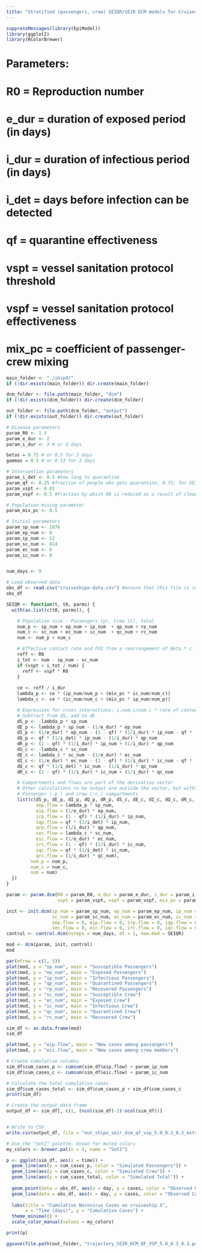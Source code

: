 ---
title: "Stratified (passengers, crew) SEIQR/SEIR DCM models for Cruiseship X (Norovirus)"
---

```{r}
suppressMessages(library(EpiModel))
library(ggplot2)
library(RColorBrewer)
```

# Parameters:
# R0 = Reproduction number
# e_dur = duration of exposed period (in days)
# i_dur = duration of infectious period (in days)
# i_det = days before infection can be detected
# qf = quarantine effectiveness
# vspt = vessel sanitation protocol threshold
# vspf = vessel sanitation protocol effectiveness
# mix_pc = coefficient of passenger-crew mixing


```{r}
main_folder <- "./shipX/"
if (!dir.exists(main_folder)) dir.create(main_folder)

dcm_folder <- file.path(main_folder, "dcm")
if (!dir.exists(dcm_folder)) dir.create(dcm_folder)

out_folder <- file.path(dcm_folder, "output")
if (!dir.exists(out_folder)) dir.create(out_folder)
```

```{r}

# Disease parameters
param_R0 <- 1.5
param_e_dur <- 2
param_i_dur <- 2 # or 3 days

betas = 0.75 # or 0.5 for 3 days
gammas = 0.5 # or 0.33 for 3 days

# Intervention parameters
param_i_det <- 0.5 #how long to quarantine
param_qf <- 0.25 #fraction of people who gets quarantine, 0.75; for SEIR_DCM  = 0.0, that is, no people will quarantine
param_vspt <- 0.03
param_vspf <- 0.5 #fraction by which R0 is reduced as a result of cleaning, etc. 0.5; for SEIR_DCM  = 1.0, that is no VSP is carried out

# Population mixing parameter
param_mix_pc <- 0.5

# Initial parameters
param_sp_num <- 1876
param_ep_num <- 0
param_ip_num <- 12
param_sc_num <- 814
param_ec_num <- 0
param_ic_num <- 0


num_days <- 9

```

```{r}
# Load observed data
obs_df <- read.csv("cruiseshipx-data.csv") #ensure that this file is in the same directory as R script
obs_df
```

```{r}
SEIQR <- function(t, t0, parms) {
  with(as.list(c(t0, parms)), {

    # Population size - Passengers (p), Crew (c), total
    num_p <- sp_num + ep_num + ip_num  + qp_num + rp_num
    num_c <- sc_num + ec_num + ic_num  + qc_num + rc_num
    num <- num_p + num_c

    # Effective contact rate and FOI from a rearrangement of Beta * c * D
    reff <- R0
    i_tot <- num - sp_num - sc_num
    if (vspt < i_tot / num) {
      reff <- vspf * R0
    }
    
    ce <- reff / i_dur 
    lambda_p <- ce * (ip_num/num_p + (mix_pc * ic_num/num_c))
    lambda_c <- ce * (ic_num/num_c + (mix_pc * ip_num/num_p))

    # Expression for cross interactions: i.num.c/num.c * rate of contact
    # Subtract from dS, add to dE
    dS_p <- -lambda_p * sp_num
    dE_p <- lambda_p * sp_num - (1/e_dur) * ep_num
    dI_p <- (1/e_dur) * ep_num - (1 - qf) * (1/i_dur) * ip_num - qf * (1/i_det) * ip_num
    dQ_p <- qf * (1/i_det) * ip_num - (1/i_dur) * qp_num
    dR_p <- (1 - qf) * (1/i_dur) * ip_num + (1/i_dur) * qp_num
    dS_c <- -lambda_c * sc_num
    dE_c <- lambda_c * sc_num - (1/e_dur) * ec_num
    dI_c <- (1/e_dur) * ec_num - (1 - qf) * (1/i_dur) * ic_num - qf * (1/i_det) * ic_num
    dQ_c <- qf * (1/i_det) * ic_num - (1/i_dur) * qc_num
    dR_c <- (1 - qf) * (1/i_dur) * ic_num + (1/i_dur) * qc_num

    # Compartments and flows are part of the derivative vector
    # Other calculations to be output are outside the vector, but within the containing list
    # Passenger (-p_) and crew (-c_) compartments
    list(c(dS_p, dE_p, dI_p, dQ_p, dR_p, dS_c, dE_c, dI_c, dQ_c, dR_c,
           sep.flow = lambda_p * sp_num,
           eip.flow = (1/e_dur) * ep_num,
           irp.flow = (1 - qf) * (1/i_dur) * ip_num,
           iqp.flow = qf * (1/i_det) * ip_num,
           qrp.flow = (1/i_dur) * qp_num,
           sec.flow = lambda_c * sc_num,
           eic.flow = (1/e_dur) * ec_num,
           irc.flow = (1 - qf) * (1/i_dur) * ic_num,
           iqc.flow = qf * (1/i_det) * ic_num,
           qrc.flow = (1/i_dur) * qc_num),
         num_p = num_p,
         num_c = num_c,
         num = num)
  })
}
```

```{r}
param <- param.dcm(R0 = param_R0, e_dur = param_e_dur, i_dur = param_i_dur, i_det = param_i_det, qf = param_qf, 
                   vspt = param_vspt, vspf = param_vspf, mix_pc = param_mix_pc)

init <- init.dcm(sp_num = param_sp_num, ep_num = param_ep_num, ip_num = param_ip_num, qp_num = 0, rp_num = 0,
                 sc_num = param_sc_num, ec_num = param_ec_num, ic_num = param_ic_num, qc_num = 0, rc_num = 0,
                 sep.flow = 0, eip.flow = 0, irp.flow = 0, iqp.flow = 0, qrp.flow = 0,
                 sec.flow = 0, eic.flow = 0, irc.flow = 0, iqc.flow = 0, qrc.flow = 0)
control <- control.dcm(nsteps = num_days, dt = 1, new.mod = SEIQR)
```

```{r}
mod <- dcm(param, init, control)
mod
```

```{r}
par(mfrow = c(2, 5))
plot(mod, y = "sp_num", main = "Susceptible Passengers")
plot(mod, y = "ep_num", main = "Exposed Passengers")
plot(mod, y = "ip_num", main = "Infectious Passengers")
plot(mod, y = "qp_num", main = "Quarantined Passengers")
plot(mod, y = "rp_num", main = "Recovered Passengers")
plot(mod, y = "sc_num", main = "Susceptible Crew")
plot(mod, y = "ec_num", main = "Exposed Crew")
plot(mod, y = "ic_num", main = "Infectious Crew")
plot(mod, y = "qc_num", main = "Quarantined Crew")
plot(mod, y = "rc_num", main = "Recovered Crew")
```

```{r}
sim_df <- as.data.frame(mod)
sim_df
```

```{r}
plot(mod, y = "eip.flow", main = "New cases among passangers")
plot(mod, y = "eic.flow", main = "New cases among crew members")
```

```{r}
# Create cumulative columns
sim_df$cum_cases_p <- cumsum(sim_df$eip.flow) + param_ip_num
sim_df$cum_cases_c <- cumsum(sim_df$eic.flow) + param_ic_num

# Calculate the total cumulative cases
sim_df$cum_cases_total <- sim_df$cum_cases_p + sim_df$cum_cases_c
print(sim_df)

# Create the output data frame
output_df <- sim_df[, c(1, (ncol(sim_df)-2):ncol(sim_df))]


# Write to CSV
write.csv(output_df, file = "out_shipx_seir_dcm_qf_vsp_5.0_0.3_0.3_extreme1.csv", row.names = FALSE)

```

```{r}

# Use the "Set2" palette, known for muted colors
my_colors <- brewer.pal(n = 4, name = "Set2")

p <- ggplot(sim_df, aes(x = time)) +
  geom_line(aes(y = cum_cases_p, color = "Simulated Passengers")) +
  geom_line(aes(y = cum_cases_c, color = "Simulated Crew")) +
  geom_line(aes(y = cum_cases_total, color = "Simulated Total")) +
  
  geom_point(data = obs_df, aes(x = day, y = cases, color = "Observed Cases"), size = 2) +
  geom_line(data = obs_df, aes(x = day, y = cases, color = "Observed Cases"), linetype = "dashed") +
  
  labs(title = "Cumulative Norovirus Cases on cruiseship X",
       x = "Time (days)", y = "Cumulative Cases") +
  theme_minimal() +
  scale_color_manual(values = my_colors)

print(p)

ggsave(file.path(out_folder, "trajectory_SEIR_DCM_QF_VSP_5.0_0.3_0.3.pdf"), plot = p, width = 8, height = 6)
```
